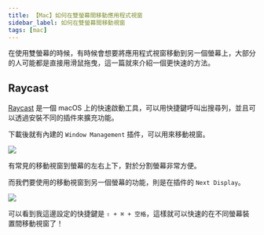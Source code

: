 ```yaml
---
title: 【Mac】如何在雙螢幕間移動應用程式視窗
sidebar_label: 如何在雙螢幕間移動視窗
tags: [mac]
---
```



在使用雙螢幕的時候，有時候會想要將應用程式視窗移動到另一個螢幕上，大部分的人可能都是直接用滑鼠拖曳，這一篇就來介紹一個更快速的方法。

## Raycast

[Raycast](https://raycast.com/) 是一個 macOS 上的快速啟動工具，可以用快捷鍵呼叫出搜尋列，並且可以透過安裝不同的插件來擴充功能。

下載後就有內建的 `Window Management` 插件，可以用來移動視窗。

<Img src={image_1} />

有常見的移動視窗到螢幕的左右上下，對於分割螢幕非常方便。

而我們要使用的移動視窗到另一個螢幕的功能，則是在插件的 `Next Display`。

<Img src={image_2} />

可以看到我這邊設定的快捷鍵是 `⇧ + ⌘ + 空格`，這樣就可以快速的在不同螢幕裝置間移動視窗了！
